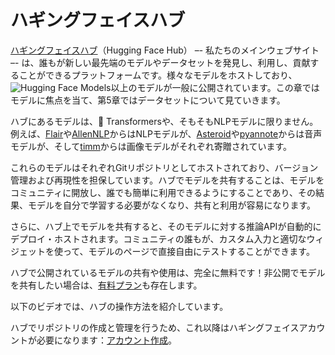 # ハギングフェイスハブ

<CourseFloatingBanner
    chapter={4}
    classNames="absolute z-10 right-0 top-0"
/>

[ハギングフェイスハブ](https://huggingface.co/)（Hugging Face Hub） –- 私たちのメインウェブサイト –- は、誰もが新しい最先端のモデルやデータセットを発見し、利用し、貢献することができるプラットフォームです。様々なモデルをホストしており、![Hugging Face Models](https://img.shields.io/endpoint?url=https://huggingface.co/api/shields/models&color=brightgreen)以上のモデルが一般に公開されています。この章ではモデルに焦点を当て、第5章ではデータセットについて見ていきます。

ハブにあるモデルは、🤗 Transformersや、そもそもNLPモデルに限りません。例えば、[Flair](https://github.com/flairNLP/flair)や[AllenNLP](https://github.com/allenai/allennlp)からはNLPモデルが、[Asteroid](https://github.com/asteroid-team/asteroid)や[pyannote](https://github.com/pyannote/pyannote-audio)からは音声モデルが、そして[timm](https://github.com/rwightman/pytorch-image-models)からは画像モデルがそれぞれ寄贈されています。

これらのモデルはそれぞれGitリポジトリとしてホストされており、バージョン管理および再現性を担保しています。ハブでモデルを共有することは、モデルをコミュニティに開放し、誰でも簡単に利用できるようにすることであり、その結果、モデルを自分で学習する必要がなくなり、共有と利用が容易になります。

さらに、ハブ上でモデルを共有すると、そのモデルに対する推論APIが自動的にデプロイ・ホストされます。コミュニティの誰もが、カスタム入力と適切なウィジェットを使って、モデルのページで直接自由にテストすることができます。

ハブで公開されているモデルの共有や使用は、完全に無料です！非公開でモデルを共有したい場合は、[有料プラン](https://huggingface.co/pricing)も存在します。

以下のビデオでは、ハブの操作方法を紹介しています。

<Youtube id="XvSGPZFEjDY"/>

ハブでリポジトリの作成と管理を行うため、これ以降はハギングフェイスアカウントが必要になります：[アカウント作成](https://huggingface.co/join)。